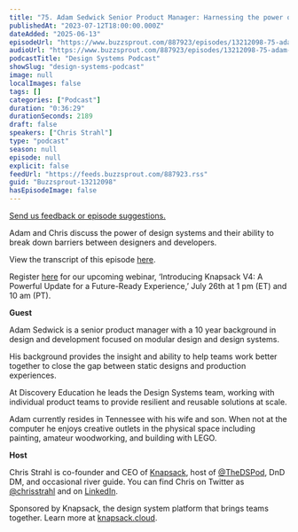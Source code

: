 ```yaml
---
title: "75. Adam Sedwick Senior Product Manager: Harnessing the power of design systems to unify your team"
publishedAt: "2023-07-12T18:00:00.000Z"
dateAdded: "2025-06-13"
episodeUrl: "https://www.buzzsprout.com/887923/episodes/13212098-75-adam-sedwick-senior-product-manager-harnessing-the-power-of-design-systems-to-unify-your-team.mp3"
audioUrl: "https://www.buzzsprout.com/887923/episodes/13212098-75-adam-sedwick-senior-product-manager-harnessing-the-power-of-design-systems-to-unify-your-team.mp3"
podcastTitle: "Design Systems Podcast"
showSlug: "design-systems-podcast"
image: null
localImages: false
tags: []
categories: ["Podcast"]
duration: "0:36:29"
durationSeconds: 2189
draft: false
speakers: ["Chris Strahl"]
type: "podcast"
season: null
episode: null
explicit: false
feedUrl: "https://feeds.buzzsprout.com/887923.rss"
guid: "Buzzsprout-13212098"
hasEpisodeImage: false
---
```

[Send us feedback or episode suggestions.](https://www.buzzsprout.com/twilio/text_messages/887923/open_sms)

Adam and Chris discuss the power of design systems and their ability to break down barriers between designers and developers.  
  
View the transcript of this episode [here](https://docs.google.com/document/d/1Qp9wGRT4kA0wX3aWrYX43qJqSNAEidNt/edit).  
  
Register [here](https://knapsack-cloud.zoom.us/webinar/register/WN_jFx4bzO9SF6eIXsqZr4zCA#/registration) for our upcoming webinar, ‘Introducing Knapsack V4: A Powerful Update for a Future-Ready Experience,’ July 26th at 1 pm (ET) and 10 am (PT).  
  
**Guest**

Adam Sedwick is a senior product manager with a 10 year background in design and development focused on modular design and design systems.

His background provides the insight and ability to help teams work better together to close the gap between static designs and production experiences.

At Discovery Education he leads the Design Systems team, working with individual product teams to provide resilient and reusable solutions at scale.

Adam currently resides in Tennessee with his wife and son. When not at the computer he enjoys creative outlets in the physical space including painting, amateur woodworking, and building with LEGO.  
  
**Host**

Chris Strahl is co-founder and CEO of [Knapsack](https://www.knapsack.cloud/), host of [@TheDSPod](https://twitter.com/thedspod), DnD DM, and occasional river guide. You can find Chris on Twitter as [@chrisstrahl](https://twitter.com/chrisstrahl) and on [LinkedIn](https://www.linkedin.com/in/chrisstrahl/).

Sponsored by Knapsack, the design system platform that brings teams together. Learn more at [knapsack.cloud](https://www.knapsack.cloud/?utm_source=podcast).
